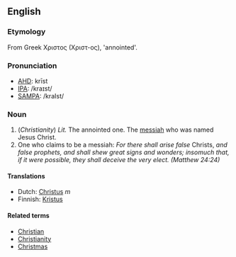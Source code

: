 ==English==
===Etymology===
From Greek Χριστος (Χριστ-ος), 'annointed'.
===Pronunciation===
*[[w:AHD|AHD]]: krīst
*[[w:IPA|IPA]]: /kraɪst/
*[[w:SAMPA|SAMPA]]: /kraIst/

===Noun===
#(''Christianity'') ''Lit.'' The annointed one.  The [[messiah]] who was named Jesus Christ.
#One who claims to be a messiah:   ''For there shall arise false'' Christs, ''and false prophets, and shall shew great signs and wonders; insomuch that, if it were possible, they shall deceive the very elect. (Matthew 24:24)''

====Translations====
*Dutch: [[Christus]] ''m''
*Finnish: [[Kristus]]

====Related terms====
*[[Christian]]
*[[Christianity]]
*[[Christmas]]